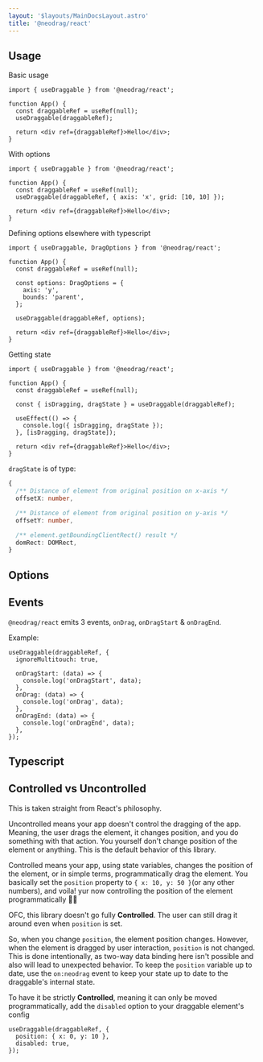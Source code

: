 ```yaml
---
layout: '$layouts/MainDocsLayout.astro'
title: '@neodrag/react'
---
```




## Usage

Basic usage

```tsx
import { useDraggable } from '@neodrag/react';

function App() {
  const draggableRef = useRef(null);
  useDraggable(draggableRef);

  return <div ref={draggableRef}>Hello</div>;
}
```

With options

```tsx
import { useDraggable } from '@neodrag/react';

function App() {
  const draggableRef = useRef(null);
  useDraggable(draggableRef, { axis: 'x', grid: [10, 10] });

  return <div ref={draggableRef}>Hello</div>;
}
```

Defining options elsewhere with typescript

```tsx
import { useDraggable, DragOptions } from '@neodrag/react';

function App() {
  const draggableRef = useRef(null);

  const options: DragOptions = {
    axis: 'y',
    bounds: 'parent',
  };

  useDraggable(draggableRef, options);

  return <div ref={draggableRef}>Hello</div>;
}
```

Getting state

```tsx
import { useDraggable } from '@neodrag/react';

function App() {
  const draggableRef = useRef(null);

  const { isDragging, dragState } = useDraggable(draggableRef);

  useEffect(() => {
    console.log({ isDragging, dragState });
  }, [isDragging, dragState]);

  return <div ref={draggableRef}>Hello</div>;
}
```

`dragState` is of type:

```ts
{
  /** Distance of element from original position on x-axis */
  offsetX: number,

  /** Distance of element from original position on y-axis */
  offsetY: number,

  /** element.getBoundingClientRect() result */
  domRect: DOMRect,
}
```

## Options

<Options />

## Events

`@neodrag/react` emits 3 events, `onDrag`, `onDragStart` & `onDragEnd`.

Example:

```tsx
useDraggable(draggableRef, {
  ignoreMultitouch: true,

  onDragStart: (data) => {
    console.log('onDragStart', data);
  },
  onDrag: (data) => {
    console.log('onDrag', data);
  },
  onDragEnd: (data) => {
    console.log('onDragEnd', data);
  },
});
```

## Typescript

<ExportedTypesMDX framework="react" />

## Controlled vs Uncontrolled

This is taken straight from React's philosophy.

Uncontrolled means your app doesn't control the dragging of the app. Meaning, the user drags the element, it changes position, and you do something with that action. You yourself don't change position of the element or anything. This is the default behavior of this library.

Controlled means your app, using state variables, changes the position of the element, or in simple terms, programmatically drag the element. You basically set the `position` property to `{ x: 10, y: 50 }`(or any other numbers), and voila! yur now controlling the position of the element programmatically 🥳🥳

OFC, this library doesn't go fully **Controlled**. The user can still drag it around even when `position` is set.

So, when you change `position`, the element position changes. However, when the element is dragged by user interaction, `position` is not changed. This is done intentionally, as two-way data binding here isn't possible and also will lead to unexpected behavior. To keep the `position` variable up to date, use the `on:neodrag` event to keep your state up to date to the draggable's internal state.

To have it be strictly **Controlled**, meaning it can only be moved programmatically, add the `disabled` option to your draggable element's config

```tsx
useDraggable(draggableRef, {
  position: { x: 0, y: 10 },
  disabled: true,
});
```
